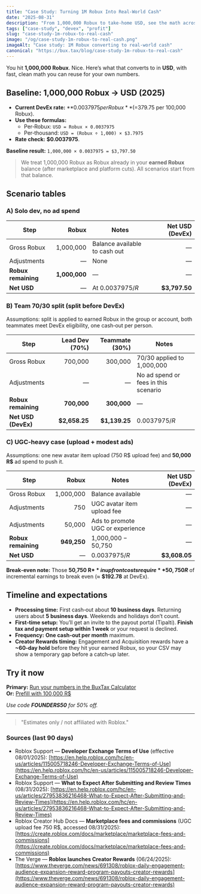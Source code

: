 ```yaml
---
title: "Case Study: Turning 1M Robux Into Real-World Cash"
date: "2025-08-31"
description: "From 1,000,000 Robux to take-home USD, see the math across three realistic scenarios, with tables and a free calculator."
tags: ["case-study", "devex", "profit"]
slug: "case-study-1m-robux-to-real-cash"
image: "/og/case-study-1m-robux-to-real-cash.png"
imageAlt: "Case study: 1M Robux converting to real-world cash"
canonical: "https://bux.tax/blog/case-study-1m-robux-to-real-cash"
---
```


You hit **1,000,000 Robux**. Nice. Here’s what that converts to in **USD**, with fast, clean math you can reuse for your own numbers.

## Baseline: 1,000,000 Robux → USD (2025)

- **Current DevEx rate:** **$0.0037975 per Robux** (=$379.75 per 100,000 Robux).
- **Use these formulas:**
  - Per‑Robux: `USD = Robux × 0.0037975`
  - Per‑thousand: `USD = (Robux ÷ 1,000) × $3.7975`
- **Rate check:** **$0.0037975**.

**Baseline result:** `1,000,000 × 0.0037975 = $3,797.50`

> We treat 1,000,000 Robux as Robux already in your **earned Robux** balance (after marketplace and platform cuts). All scenarios start from that balance.

## Scenario tables

### A) Solo dev, no ad spend

| Step                |         Robux | Notes                         | Net USD (DevEx) |
| ------------------- | ------------: | ----------------------------- | --------------: |
| Gross Robux         |     1,000,000 | Balance available to cash out |               — |
| Adjustments         |             — | None                          |               — |
| **Robux remaining** | **1,000,000** | —                             |               — |
| **Net USD**         |             — | At $0.0037975/R$              |   **$3,797.50** |

### B) Team 70/30 split (split before DevEx)

Assumptions: split is applied to earned Robux in the group or account, both teammates meet DevEx eligibility, one cash‑out per person.

| Step                | Lead Dev (70%) | Teammate (30%) | Notes                                |
| ------------------- | -------------: | -------------: | ------------------------------------ |
| Gross Robux         |        700,000 |        300,000 | 70/30 applied to 1,000,000           |
| Adjustments         |              — |              — | No ad spend or fees in this scenario |
| **Robux remaining** |    **700,000** |    **300,000** | —                                    |
| **Net USD (DevEx)** |  **$2,658.25** |  **$1,139.25** | $0.0037975/R$                        |

### C) UGC‑heavy case (upload + modest ads)

Assumptions: one new avatar item upload (750 R$ upload fee) and **50,000 R$** ad spend to push it.

| Step                |       Robux | Notes                            | Net USD (DevEx) |
| ------------------- | ----------: | -------------------------------- | --------------: |
| Gross Robux         |   1,000,000 | Balance available                |               — |
| Adjustments         |         750 | UGC avatar item upload fee       |               — |
| Adjustments         |      50,000 | Ads to promote UGC or experience |               — |
| **Robux remaining** | **949,250** | 1,000,000 − 50,750               |               — |
| **Net USD**         |           — | $0.0037975/R$                    |   **$3,608.05** |

**Break‑even note:** Those **50,750 R$** in upfront costs require **50,750 R$** of incremental earnings to break even (≈ **$192.78** at DevEx).

## Timeline and expectations

- **Processing time:** First cash‑out about **10 business days**. Returning users about **5 business days**. Weekends and holidays don’t count.
- **First‑time setup:** You’ll get an invite to the payout portal (Tipalti). **Finish tax and payment setup within 1 week** or your request is declined.
- **Frequency:** **One cash‑out per month** maximum.
- **Creator Rewards timing:** Engagement and Acquisition rewards have a **~60‑day hold** before they hit your earned Robux, so your CSV may show a temporary gap before a catch‑up later.

## Try it now

**Primary:** [Run your numbers in the BuxTax Calculator](/calculator?utm_source=blog&utm_medium=article&utm_campaign=cta)  
**Or:** [Prefill with 100,000 R$](/calculator?r=100000&utm_source=blog&utm_medium=article&utm_campaign=cta)

_Use code **FOUNDERS50** for 50% off._

---

> "Estimates only / not affiliated with Roblox."

### Sources (last 90 days)

- Roblox Support — **Developer Exchange Terms of Use** (effective 08/01/2025): [https://en.help.roblox.com/hc/en-us/articles/115005718246-Developer-Exchange-Terms-of-Use](https://en.help.roblox.com/hc/en-us/articles/115005718246-Developer-Exchange-Terms-of-Use)
- Roblox Support — **What to Expect After Submitting and Review Times** (08/31/2025): [https://en.help.roblox.com/hc/en-us/articles/27953836216468-What-to-Expect-After-Submitting-and-Review-Times](https://en.help.roblox.com/hc/en-us/articles/27953836216468-What-to-Expect-After-Submitting-and-Review-Times)
- Roblox Creator Hub Docs — **Marketplace fees and commissions** (UGC upload fee 750 R$, accessed 08/31/2025): [https://create.roblox.com/docs/marketplace/marketplace-fees-and-commissions](https://create.roblox.com/docs/marketplace/marketplace-fees-and-commissions)
- The Verge — **Roblox launches Creator Rewards** (06/24/2025): [https://www.theverge.com/news/691308/roblox-daily-engagement-audience-expansion-reward-program-payouts-creator-rewards](https://www.theverge.com/news/691308/roblox-daily-engagement-audience-expansion-reward-program-payouts-creator-rewards)

